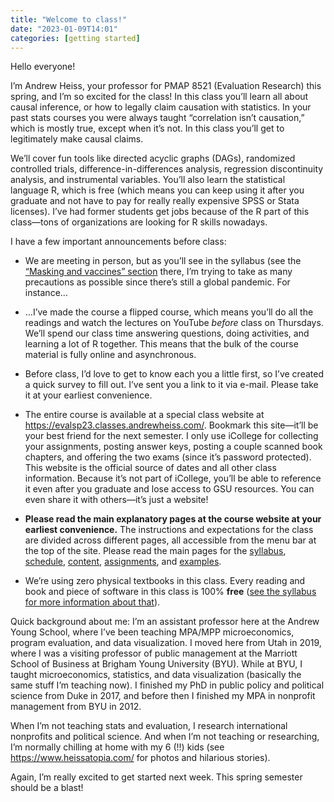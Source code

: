 ```yaml
---
title: "Welcome to class!"
date: "2023-01-09T14:01"
categories: [getting started]
---
```


Hello everyone!

I’m Andrew Heiss, your professor for PMAP 8521 (Evaluation Research) this spring, and I’m so excited for the class! In this class you'll learn all about causal inference, or how to legally claim causation with statistics. In your past stats courses you were always taught "correlation isn't causation," which is mostly true, except when it's not. In this class you'll get to legitimately make causal claims. 

We'll cover fun tools like directed acyclic graphs (DAGs), randomized controlled trials, difference-in-differences analysis, regression discontinuity analysis, and instrumental variables. You'll also learn the statistical language R, which is free (which means you can keep using it after you graduate and not have to pay for really really expensive SPSS or Stata licenses). I've had former students get jobs because of the R part of this class—tons of organizations are looking for R skills nowadays.

I have a few important announcements before class:

- We are meeting in person, but as you'll see in the syllabus (see the ["Masking and vaccines" section](/syllabus.qmd#pandemic-stuff) there, I'm trying to take as many precautions as possible since there’s still a global pandemic. For instance…

- …I've made the course a flipped course, which means you'll do all the readings and watch the lectures on YouTube *before* class on Thursdays. We'll spend our class time answering questions, doing activities, and learning a lot of R together. This means that the bulk of the course material is fully online and asynchronous.

- Before class, I'd love to get to know each you a little first, so I've created a quick survey to fill out. I've sent you a link to it via e-mail. Please take it at your earliest convenience.

- The entire course is available at a special class website at <https://evalsp23.classes.andrewheiss.com/>. Bookmark this site—it'll be your best friend for the next semester. I only use iCollege for collecting your assignments, posting answer keys, posting a couple scanned book chapters, and offering the two exams (since it's password protected). This website is the official source of dates and all other class information. Because it's not part of iCollege, you'll be able to reference it even after you graduate and lose access to GSU resources. You can even share it with others—it's just a website!

- **Please read the main explanatory pages at the course website at your earliest convenience.** The instructions and expectations for the class are divided across different pages, all accessible from the menu bar at the top of the site. Please read the main pages for the [syllabus](/syllabus.qmd), [schedule](/schedule.qmd), [content](/content/index.qmd), [assignments](/assignment/index.qmd), and [examples](/example/index.qmd).

- We're using zero physical textbooks in this class. Every reading and book and piece of software in this class is 100% **free** ([see the syllabus for more information about that](/syllabus.qmd#course-materials)).

Quick background about me: I'm an assistant professor here at the Andrew Young School, where I've been teaching MPA/MPP microeconomics, program evaluation, and data visualization. I moved here from Utah in 2019, where I was a visiting professor of public management at the Marriott School of Business at Brigham Young University (BYU). While at BYU, I taught microeconomics, statistics, and data visualization (basically the same stuff I’m teaching now). I finished my PhD in public policy and political science from Duke in 2017, and before then I finished my MPA in nonprofit management from BYU in 2012.

When I'm not teaching stats and evaluation, I research international nonprofits and political science. And when I’m not teaching or researching, I’m normally chilling at home with my 6 (!!) kids (see <https://www.heissatopia.com/> for photos and hilarious stories).

Again, I'm really excited to get started next week. This spring semester should be a blast!
